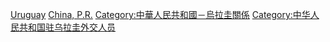 [[Category:中华人民共和国驻外大使|Uruguay]]
[[Category:駐烏拉圭大使|China, P.R.]]
[[Category:中華人民共和國－烏拉圭關係|Category:中華人民共和國－烏拉圭關係]]
[[Category:中华人民共和国驻乌拉圭外交人员|Category:中华人民共和国驻乌拉圭外交人员]]